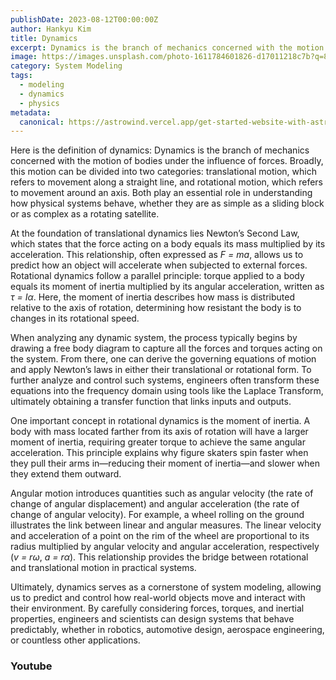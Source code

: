 ```yaml
---
publishDate: 2023-08-12T00:00:00Z
author: Hankyu Kim
title: Dynamics
excerpt: Dynamics is the branch of mechanics concerned with the motion of bodies under the action of forces.
image: https://images.unsplash.com/photo-1611784601826-d17011218c7b?q=80&w=1740&auto=format&fit=crop&ixlib=rb-4.1.0&ixid=M3wxMjA3fDB8MHxwaG90by1wYWdlfHx8fGVufDB8fHx8fA%3D%3D
category: System Modeling
tags:
  - modeling
  - dynamics
  - physics
metadata:
  canonical: https://astrowind.vercel.app/get-started-website-with-astro-tailwind-css
---
```



Here is the definition of dynamics:
Dynamics is the branch of mechanics concerned with the motion of bodies under the influence of forces. Broadly, this motion can be divided into two categories: translational motion, which refers to movement along a straight line, and rotational motion, which refers to movement around an axis. Both play an essential role in understanding how physical systems behave, whether they are as simple as a sliding block or as complex as a rotating satellite.

At the foundation of translational dynamics lies Newton’s Second Law, which states that the force acting on a body equals its mass multiplied by its acceleration. This relationship, often expressed as *F = ma*, allows us to predict how an object will accelerate when subjected to external forces. Rotational dynamics follow a parallel principle: torque applied to a body equals its moment of inertia multiplied by its angular acceleration, written as *τ = Iα*. Here, the moment of inertia describes how mass is distributed relative to the axis of rotation, determining how resistant the body is to changes in its rotational speed.

When analyzing any dynamic system, the process typically begins by drawing a free body diagram to capture all the forces and torques acting on the system. From there, one can derive the governing equations of motion and apply Newton’s laws in either their translational or rotational form. To further analyze and control such systems, engineers often transform these equations into the frequency domain using tools like the Laplace Transform, ultimately obtaining a transfer function that links inputs and outputs.

One important concept in rotational dynamics is the moment of inertia. A body with mass located farther from its axis of rotation will have a larger moment of inertia, requiring greater torque to achieve the same angular acceleration. This principle explains why figure skaters spin faster when they pull their arms in—reducing their moment of inertia—and slower when they extend them outward.

Angular motion introduces quantities such as angular velocity (the rate of change of angular displacement) and angular acceleration (the rate of change of angular velocity). For example, a wheel rolling on the ground illustrates the link between linear and angular measures. The linear velocity and acceleration of a point on the rim of the wheel are proportional to its radius multiplied by angular velocity and angular acceleration, respectively (*v = rω*, *a = rα*). This relationship provides the bridge between rotational and translational motion in practical systems.

Ultimately, dynamics serves as a cornerstone of system modeling, allowing us to predict and control how real-world objects move and interact with their environment. By carefully considering forces, torques, and inertial properties, engineers and scientists can design systems that behave predictably, whether in robotics, automotive design, aerospace engineering, or countless other applications.

### Youtube

<YouTube id="myhV4PZlrxQ" />